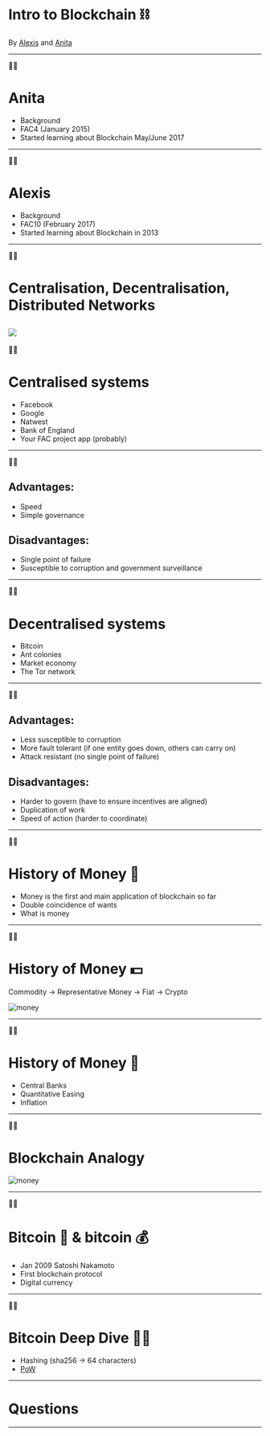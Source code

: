 # Intro to Blockchain ⛓
By [Alexis](https://github.com/alexis-l8) and [Anita](http://github.com/neats29/)

---
🧗‍♀️
# Anita

- Background
- FAC4 (January 2015)
- Started learning about Blockchain May/June 2017

---
🕵️‍♂️
# Alexis
- Background
- FAC10 (February 2017)
- Started learning about Blockchain in 2013

---
🕵️‍♂️
# Centralisation, Decentralisation, Distributed Networks
![](./assets/decentralisation.png)
---

🕵️‍♂️
# Centralised systems
- Facebook
- Google
- Natwest
- Bank of England
- Your FAC project app (probably)

---
🕵️‍♂️
## Advantages:
- Speed
- Simple governance


## Disadvantages:
- Single point of failure
- Susceptible to corruption and government surveillance

---
🧗‍♀️
# Decentralised systems
- Bitcoin
- Ant colonies
- Market economy
- The Tor network

---
🧗‍♀️
## Advantages:
- Less susceptible to corruption
- More fault tolerant (if one entity goes down, others can carry on)
- Attack resistant (no single point of failure)

## Disadvantages:
- Harder to govern (have to ensure incentives are aligned)
- Duplication of work
- Speed of action (harder to coordinate)
---


🕵️‍♂️
# History of Money 🤑
- Money is the first and main application of blockchain so far
- Double coincidence of wants
- What is money

---
🧗‍♀️
# History of Money 💵
Commodity -> Representative Money -> Fiat -> Crypto

![money](./assets/money.png)


---
🕵️‍♂️
# History of Money 💸
- Central Banks
- Quantitative Easing
- Inflation

---
🕵️‍♂️
# Blockchain Analogy
![money](./assets/magic-book.png)

---
🕵️‍♂️
# Bitcoin 🔗 & bitcoin 💰
- Jan 2009 Satoshi Nakamoto
- First blockchain protocol
- Digital currency

---
🧗‍♀️
# Bitcoin Deep Dive 🏊‍♀️
- Hashing (sha256 -> 64 characters)
- [PoW](https://anders.com/blockchain/blockchain.html)

---

# Questions

---


